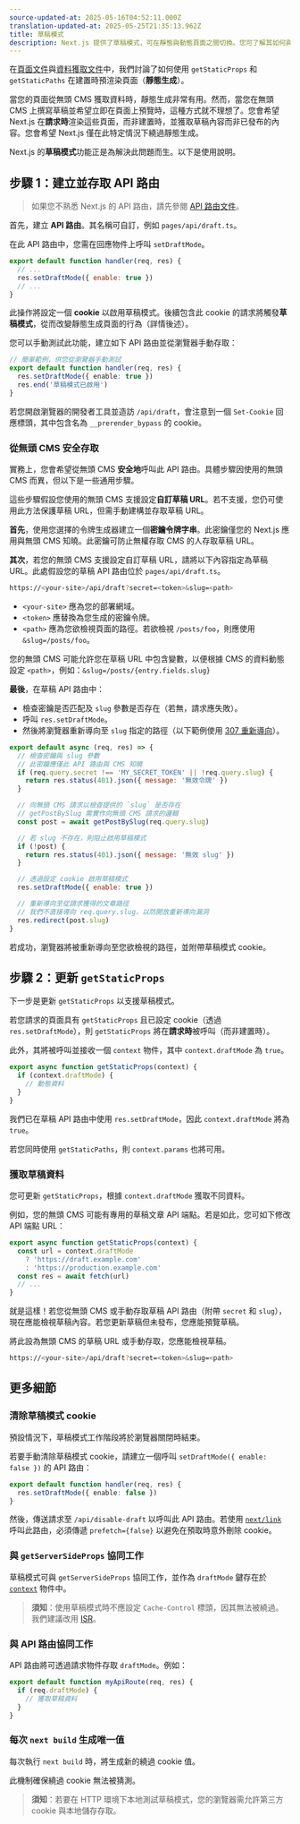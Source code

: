 ```yaml
---
source-updated-at: 2025-05-16T04:52:11.000Z
translation-updated-at: 2025-05-25T21:35:13.962Z
title: 草稿模式
description: Next.js 提供了草稿模式，可在靜態與動態頁面之間切換。您可了解其如何與 Pages Router 協同工作。
---
```


在[頁面文件](/docs/pages/building-your-application/routing/pages-and-layouts)與[資料獲取文件](/docs/pages/building-your-application/data-fetching)中，我們討論了如何使用 `getStaticProps` 和 `getStaticPaths` 在建置時預渲染頁面（**靜態生成**）。

當您的頁面從無頭 CMS 獲取資料時，靜態生成非常有用。然而，當您在無頭 CMS 上撰寫草稿並希望立即在頁面上預覽時，這種方式就不理想了。您會希望 Next.js 在**請求時**渲染這些頁面，而非建置時，並獲取草稿內容而非已發布的內容。您會希望 Next.js 僅在此特定情況下繞過靜態生成。

Next.js 的**草稿模式**功能正是為解決此問題而生。以下是使用說明。

## 步驟 1：建立並存取 API 路由

> 如果您不熟悉 Next.js 的 API 路由，請先參閱 [API 路由文件](/docs/pages/building-your-application/routing/api-routes)。

首先，建立 **API 路由**。其名稱可自訂，例如 `pages/api/draft.ts`。

在此 API 路由中，您需在回應物件上呼叫 `setDraftMode`。

```js
export default function handler(req, res) {
  // ...
  res.setDraftMode({ enable: true })
  // ...
}
```

此操作將設定一個 **cookie** 以啟用草稿模式。後續包含此 cookie 的請求將觸發**草稿模式**，從而改變靜態生成頁面的行為（詳情後述）。

您可以手動測試此功能，建立如下 API 路由並從瀏覽器手動存取：

```ts filename="pages/api/draft.ts"
// 簡單範例，供您從瀏覽器手動測試
export default function handler(req, res) {
  res.setDraftMode({ enable: true })
  res.end('草稿模式已啟用')
}
```

若您開啟瀏覽器的開發者工具並造訪 `/api/draft`，會注意到一個 `Set-Cookie` 回應標頭，其中包含名為 `__prerender_bypass` 的 cookie。

### 從無頭 CMS 安全存取

實務上，您會希望從無頭 CMS **安全地**呼叫此 API 路由。具體步驟因使用的無頭 CMS 而異，但以下是一些通用步驟。

這些步驟假設您使用的無頭 CMS 支援設定**自訂草稿 URL**。若不支援，您仍可使用此方法保護草稿 URL，但需手動建構並存取草稿 URL。

**首先**，使用您選擇的令牌生成器建立一個**密鑰令牌字串**。此密鑰僅您的 Next.js 應用與無頭 CMS 知曉。此密鑰可防止無權存取 CMS 的人存取草稿 URL。

**其次**，若您的無頭 CMS 支援設定自訂草稿 URL，請將以下內容指定為草稿 URL。此處假設您的草稿 API 路由位於 `pages/api/draft.ts`。

```bash filename="終端機"
https://<your-site>/api/draft?secret=<token>&slug=<path>
```

- `<your-site>` 應為您的部署網域。
- `<token>` 應替換為您生成的密鑰令牌。
- `<path>` 應為您欲檢視頁面的路徑。若欲檢視 `/posts/foo`，則應使用 `&slug=/posts/foo`。

您的無頭 CMS 可能允許您在草稿 URL 中包含變數，以便根據 CMS 的資料動態設定 `<path>`，例如：`&slug=/posts/{entry.fields.slug}`

**最後**，在草稿 API 路由中：

- 檢查密鑰是否匹配及 `slug` 參數是否存在（若無，請求應失敗）。
- 呼叫 `res.setDraftMode`。
- 然後將瀏覽器重新導向至 `slug` 指定的路徑（以下範例使用 [307 重新導向](https://developer.mozilla.org/docs/Web/HTTP/Status/307)）。

```js
export default async (req, res) => {
  // 檢查密鑰與 slug 參數
  // 此密鑰應僅此 API 路由與 CMS 知曉
  if (req.query.secret !== 'MY_SECRET_TOKEN' || !req.query.slug) {
    return res.status(401).json({ message: '無效令牌' })
  }

  // 向無頭 CMS 請求以檢查提供的 `slug` 是否存在
  // getPostBySlug 需實作向無頭 CMS 請求的邏輯
  const post = await getPostBySlug(req.query.slug)

  // 若 slug 不存在，則阻止啟用草稿模式
  if (!post) {
    return res.status(401).json({ message: '無效 slug' })
  }

  // 透過設定 cookie 啟用草稿模式
  res.setDraftMode({ enable: true })

  // 重新導向至從請求獲得的文章路徑
  // 我們不直接導向 req.query.slug，以防開放重新導向漏洞
  res.redirect(post.slug)
}
```

若成功，瀏覽器將被重新導向至您欲檢視的路徑，並附帶草稿模式 cookie。

## 步驟 2：更新 `getStaticProps`

下一步是更新 `getStaticProps` 以支援草稿模式。

若您請求的頁面具有 `getStaticProps` 且已設定 cookie（透過 `res.setDraftMode`），則 `getStaticProps` 將在**請求時**被呼叫（而非建置時）。

此外，其將被呼叫並接收一個 `context` 物件，其中 `context.draftMode` 為 `true`。

```js
export async function getStaticProps(context) {
  if (context.draftMode) {
    // 動態資料
  }
}
```

我們已在草稿 API 路由中使用 `res.setDraftMode`，因此 `context.draftMode` 將為 `true`。

若您同時使用 `getStaticPaths`，則 `context.params` 也將可用。

### 獲取草稿資料

您可更新 `getStaticProps`，根據 `context.draftMode` 獲取不同資料。

例如，您的無頭 CMS 可能有專用的草稿文章 API 端點。若是如此，您可如下修改 API 端點 URL：

```js
export async function getStaticProps(context) {
  const url = context.draftMode
    ? 'https://draft.example.com'
    : 'https://production.example.com'
  const res = await fetch(url)
  // ...
}
```

就是這樣！若您從無頭 CMS 或手動存取草稿 API 路由（附帶 `secret` 和 `slug`），現在應能檢視草稿內容。若您更新草稿但未發布，您應能預覽草稿。

將此設為無頭 CMS 的草稿 URL 或手動存取，您應能檢視草稿。

```bash filename="終端機"
https://<your-site>/api/draft?secret=<token>&slug=<path>
```

## 更多細節

### 清除草稿模式 cookie

預設情況下，草稿模式工作階段將於瀏覽器關閉時結束。

若要手動清除草稿模式 cookie，請建立一個呼叫 `setDraftMode({ enable: false })` 的 API 路由：

```ts filename="pages/api/disable-draft.ts"
export default function handler(req, res) {
  res.setDraftMode({ enable: false })
}
```

然後，傳送請求至 `/api/disable-draft` 以呼叫此 API 路由。若使用 [`next/link`](/docs/pages/api-reference/components/link) 呼叫此路由，必須傳遞 `prefetch={false}` 以避免在預取時意外刪除 cookie。

### 與 `getServerSideProps` 協同工作

草稿模式可與 `getServerSideProps` 協同工作，並作為 `draftMode` 鍵存在於 [`context`](/docs/pages/api-reference/functions/get-server-side-props#context-parameter) 物件中。

> **須知**：使用草稿模式時不應設定 `Cache-Control` 標頭，因其無法被繞過。我們建議改用 [ISR](/docs/pages/building-your-application/data-fetching/incremental-static-regeneration)。

### 與 API 路由協同工作

API 路由將可透過請求物件存取 `draftMode`。例如：

```js
export default function myApiRoute(req, res) {
  if (req.draftMode) {
    // 獲取草稿資料
  }
}
```

### 每次 `next build` 生成唯一值

每次執行 `next build` 時，將生成新的繞過 cookie 值。

此機制確保繞過 cookie 無法被猜測。

> **須知**：若要在 HTTP 環境下本地測試草稿模式，您的瀏覽器需允許第三方 cookie 與本地儲存存取。